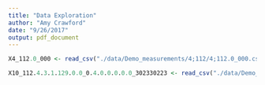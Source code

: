 ```yaml
---
title: "Data Exploration"
author: "Amy Crawford"
date: "9/26/2017"
output: pdf_document
---
```


```r
X4_112.0_000 <- read_csv("./data/Demo_measurements/4;112/4;112.0_000.csv")

X10_112.4.3.1.129.0.0_0.4.0.0.0.0.0_302330223 <- read_csv("./data/Demo_measurements/10;112/10;112.4.3.1.129.0.0-0.4.0.0.0.0.0_302330223.csv")
```
